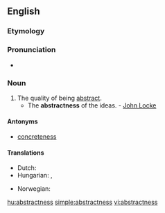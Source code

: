 ==English==

===Etymology===
{{suffix|abstract|ness}}

===Pronunciation===
* {{a|US}} {{IPA|/æbˈstræk.nəs/|/æbˈstrækt.nəs/}}

===Noun===
{{en-noun|es}}

# The quality of being [[abstract]].
#* The '''abstractness''' of the ideas. - [[w:John Locke|John Locke]]

====Antonyms====
* [[concreteness]]

====Translations====
{{trans-top|the quality of being abstract}}
* Dutch: {{t-|nl|abstractheid|f}}
* Hungarian: {{t+|hu|elvontság}}, {{t+|hu|absztraktság}}
{{trans-mid}}
* Norwegian: {{t+|nb|abstrakthet|m|f}}
{{trans-bottom}}

[[hu:abstractness]]
[[simple:abstractness]]
[[vi:abstractness]]